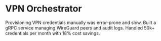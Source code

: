 
# VPN Orchestrator

<Callout title="Problem">
Provisioning VPN credentials manually was error-prone and slow.
</Callout>

<Callout title="Approach" type="info">
Built a gRPC service managing WireGuard peers and audit logs.
</Callout>

<Callout title="Impact" type="success">
Handled 50k+ credentials per month with 18% cost savings.
</Callout>
